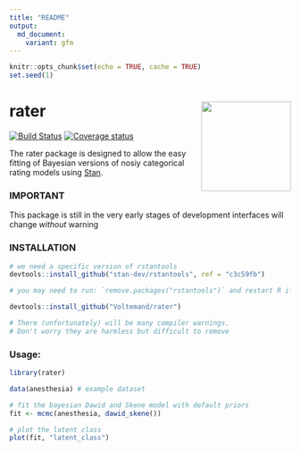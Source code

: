 ```yaml
---
title: "README"
output:
  md_document:
    variant: gfm
---
```


```r
knitr::opts_chunk$set(echo = TRUE, cache = TRUE)
set.seed(1)
```

# rater <img src="man/figures/rater.png" align="right" width="160" />

[![Build Status](https://travis-ci.com/Voltemand/rater.svg?branch=master)](https://travis-ci.com/Voltemand/rater)
[![Coverage status](https://codecov.io/gh/Voltemand/rateR/branch/master/graph/badge.svg)](https://codecov.io/github/Voltemand/rateR?branch=master)

The rater package is designed to allow the easy fitting of Bayesian versions of nosiy categorical rating models using [Stan](https://mc-stan.org/).

### IMPORTANT

This package is still in the very early stages of development interfaces will change *without* warning

### INSTALLATION

``` r
# we need a specific version of rstantools
devtools::install_github("stan-dev/rstantools", ref = "c3c59fb")

# you may need to run: `remove.packages("rstantools")` and restart R if rstantools is already loaded

devtools::install_github("Voltemand/rater")

# There (unfortunately) will be many compiler warnings. 
# Don't worry they are harmless but difficult to remove
```

### Usage:

```r
library(rater)

data(anesthesia) # example dataset

# fit the bayesian Dawid and Skene model with default priors
fit <- mcmc(anesthesia, dawid_skene())

# plot the latent class
plot(fit, "latent_class")
```


